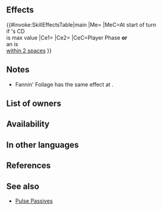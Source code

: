 {{Weapon Infobox
|tagid=SID_ヤシの葉
|intID=4770
|image=wep_ax172
|exclusive=0
|weaponType=Axe
|cost=200
|might=10
|range=1
|effect=At start of turn, if unit's Special cooldown count is at its maximum value, grants Special cooldown count-1 to unit.<br><br>If unit initiates combat or is within 2 spaces of an ally, grants Atk/Spd/Def/Res+5 to unit and deals damage = 15% of unit's Atk during combat (excluding area-of-effect Specials).
|required=Steel Axe
|next=Fannin' Foliage+
|promotionRarity=5
|promotionTier=1
|properties=
}}
==Effects==
{{#invoke:SkillEffectsTable|main
|Me={{Eft|Reduce Cooldown|1}}
|MeC=At start of turn<br>if {{Tgt|Unit}}'s CD<br>is max value
|Ce1={{Eft|Temporary buffs|Atk/Spd/Def/Res|5}}
|Ce2={{Eft|Damage Boost|15% of {{Tgt|Unit}}'s Atk}}
|CeC=Player Phase '''or'''<br>an {{Tgt|Ally}} is<br>[[within 2 spaces]]
}}
==Notes==
* Fannin' Foilage has the same effect at {{St|Time's Pulse 3}}.
{{Start of turn Special modification}}
{{IfUnitInitiates}}
{{Temporary buffs}}
{{AtkDamageBoost}}
==List of owners==
{{Skill Hero List}}
==Availability==
{{PassiveFocusList}}
{{PassiveDistributionList}}
{{PassiveCombatManualList}}
==In other languages==
{{OtherLanguages
|japanese=
|german=
|spanishEU=
|spanishLA=
|french=
|italian=
|chineseTW=
|portuguese=
}}
==References==
<references/>
==See also==
{{See also skills|cond=(Description LIKE '%maximum value%Special cooldown count-1%' OR Description LIKE '%start of turn%Special cooldown count-1%maximum value%') AND Exclusive='1'}}
* [[Pulse Passives]]
{{Weapons Navbox}}